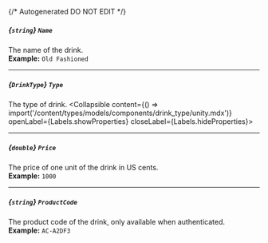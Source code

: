 {/* Autogenerated DO NOT EDIT  */}

##### *{`string`}* `Name`
The name of the drink.
<br/>
**Example:** `Old Fashioned`

---
##### *{`DrinkType`}* `Type`
The type of drink.
<Collapsible content={() => import('/content/types/models/components/drink_type/unity.mdx')} openLabel={Labels.showProperties} closeLabel={Labels.hideProperties}>
</Collapsible>

---
##### *{`double`}* `Price`
The price of one unit of the drink in US cents.
<br/>
**Example:** `1000`

---
##### *{`string`}* `ProductCode`
The product code of the drink, only available when authenticated.
<br/>
**Example:** `AC-A2DF3`


